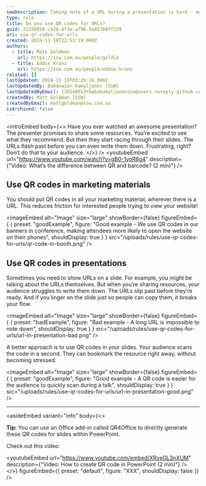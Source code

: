 ```yaml
---
seoDescription: Taking note of a URL during a presentation is hard - make it easy for your users by giving them a QR code to scan instead
type: rule
title: Do you use QR codes for URLs?
guid: 31376058-c926-4f3e-a796-5a457b8ff139
uri: use-qr-codes-for-urls
created: 2024-11-18T22:53:19.000Z
authors:
  - title: Matt Goldman
    url: https://ssw.com.au/people/goldie
  - title: Eddie Kranz
    url: https://ssw.com.au/people/eddie-kranz
related: []
lastUpdated: 2024-11-19T03:26:26.000Z
lastUpdatedBy: Babanazar Kamyljanov [SSW]
lastUpdatedByEmail: 138548013+babakamyljanovssw@users.noreply.github.com
createdBy: Matt Goldman [SSW]
createdByEmail: mattgoldman@ssw.com.au
isArchived: false
---
```


<introEmbed
  body={<>
Have you ever watched an awesome presentation? The presenter promises to share some resources. You’re excited to see what they recommend. But then they start racing through their slides. The URLs flash past before you can even write them down. Frustrating, right? Don’t do that to your audience.
  </>}
/>
<youtubeEmbed url="https://www.youtube.com/watch?v=gB0-1yoR8g4" description={"Video: What’s the difference between QR and barcode? (2 min)"} />

## Use QR codes in marketing materials

You should put QR codes in all your marketing material, wherever there is a URL.
This reduces friction for interested people trying to view your website!

<imageEmbed
  alt="Image"
  size="large"
  showBorder={false}
  figureEmbed={ {
    preset: "goodExample",
    figure: "Good example - We use QR codes in our banners in conference, making attendees more likely to open the website on their phones",
    shouldDisplay: true
  } }
  src="/uploads/rules/use-qr-codes-for-urls/qr-code-in-booth.png"
/>

## Use QR codes in presentations

Sometimes you need to show URLs on a slide. For example, you might be talking about the URLs themselves. But when you’re sharing resources, your audience struggles to write them down. The URLs slip past before they’re ready. And if you linger on the slide just so people can copy them, it breaks your flow.

<imageEmbed
  alt="Image"
  size="large"
  showBorder={false}
  figureEmbed={ {
    preset: "badExample",
    figure: "Bad example - A long URL is impossible to note down",
    shouldDisplay: true
  } }
  src="/uploads/rules/use-qr-codes-for-urls/url-in-presentation-bad.png"
/>

A better approach is to use QR codes in your slides. Your audience scans the code in a second. They can bookmark the resource right away, without becoming stressed.

<imageEmbed
  alt="Image"
  size="large"
  showBorder={false}
  figureEmbed={ {
    preset: "goodExample",
    figure: "Good example - A QR code is easier for the audience to quickly scan during a talk",
    shouldDisplay: true
  } }
  src="/uploads/rules/use-qr-codes-for-urls/url-in-presentation-good.png"
/>

---

<asideEmbed
  variant="info"
  body={<>
    
**Tip:** You can use an Office add-in called QR4Office to directly generate these QR codes for slides within PowerPoint.

Check out this video:

<youtubeEmbed url="https://www.youtube.com/embed/XRveGL3nXUM" description={"Video: How to create QR code in PowerPoint (2 min)"} />
  </>}
  figureEmbed={{
    preset: "default",
    figure: "XXX",
    shouldDisplay: false
  }}
/>
